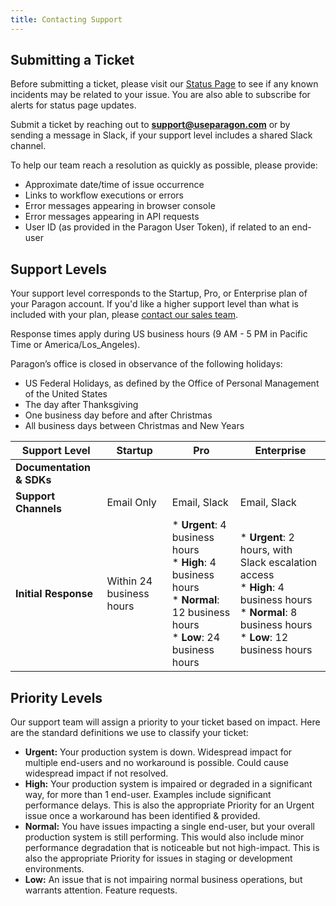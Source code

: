 ```yaml
---
title: Contacting Support
---
```

## Submitting a Ticket

Before submitting a ticket, please visit our [Status Page](https://status.useparagon.com/) to see if any known incidents may be related to your issue. You are also able to subscribe for alerts for status page updates.

Submit a ticket by reaching out to [**support@useparagon.com**](mailto:support@useparagon.com) or by sending a message in Slack, if your support level includes a shared Slack channel.

To help our team reach a resolution as quickly as possible, please provide:

* Approximate date/time of issue occurrence
* Links to workflow executions or errors
* Error messages appearing in browser console
* Error messages appearing in API requests
* User ID (as provided in the Paragon User Token), if related to an end-user

## Support Levels

Your support level corresponds to the Startup, Pro, or Enterprise plan of your Paragon account. If you'd like a higher support level than what is included with your plan, please [contact our sales team](mailto:sales@useparagon.com).

Response times apply during US business hours (9 AM - 5 PM in Pacific Time or America/Los\_Angeles).

Paragon’s office is closed in observance of the following holidays:

* US Federal Holidays, as defined by the Office of Personal Management of the United States
* The day after Thanksgiving
* One business day before and after Christmas
* All business days between Christmas and New Years

| Support Level | Startup | Pro | Enterprise |
| --- | --- | --- | --- |
| **Documentation & SDKs** | <Icon icon="check" iconType="solid"/>   | <Icon icon="check" iconType="solid"/>   | <Icon icon="check" iconType="solid"/>   |
| **Support Channels** | Email Only | Email, Slack | Email, Slack |
| **Initial Response** | Within 24 business hours | * **Urgent**: 4 business hours<br/>* **High**: 4 business hours<br/>* **Normal**: 12 business hours<br/>* **Low**: 24 business hours | * **Urgent**: 2 hours, with Slack escalation access<br/>* **High**: 4 business hours<br/>* **Normal**: 8 business hours<br/>* **Low**: 12 business hours |
## Priority Levels

Our support team will assign a priority to your ticket based on impact. Here are the standard definitions we use to classify your ticket:

* **Urgent:** Your production system is down. Widespread impact for multiple end-users and no workaround is possible. Could cause widespread impact if not resolved.
* **High:** Your production system is impaired or degraded in a significant way, for more than 1 end-user. Examples include significant performance delays. This is also the appropriate Priority for an Urgent issue once a workaround has been identified & provided.
* **Normal:** You have issues impacting a single end-user, but your overall production system is still performing. This would also include minor performance degradation that is noticeable but not high-impact. This is also the appropriate Priority for issues in staging or development environments.
* **Low:** An issue that is not impairing normal business operations, but warrants attention. Feature requests.

